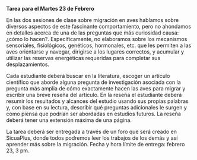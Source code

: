 
**Tarea para el Martes 23 de Febrero**

En las dos sesiones de clase sobre migración en aves hablamos sobre diversos aspectos de este fascinante comportamiento, pero no ahondamos en detalles acerca de una de las preguntas que más curiosidad causa: ¿cómo lo hacen?. Específicamente, no elaboramos sobre los mecanismos sensoriales, fisiológicos, genéticos, hormonales, etc. que les permiten a las aves orientarse y navegar, dirigirse a los lugares correctos, y acumular y utilizar las reservas energéticas requeridas para completar sus desplazamientos.

Cada estudiante deberá buscar en la literatura, escoger un artículo científico que aborde alguna pregunta de investigación asociada con la pregunta más amplia de cómo exactamente hacen las aves para migrar y escribir una breve reseña del artículo. En la reseña el estudiante deberá resumir los resultados y alcances del estudio usando sus propias palabras y, con base en su lectura, describir qué preguntas adicionales le surgen y cómo piensa que podrían ser abordadas en estudios futuros. La reseña deberá tener una extensión máxima de una página.

La tarea deberá ser entregada a través de un foro que será creado en SicuaPlus, donde todos podremos leer los trabajos de los demás y así aprender más sobre la migración. Fecha y hora límite de entrega: febrero 23, 3 pm.

